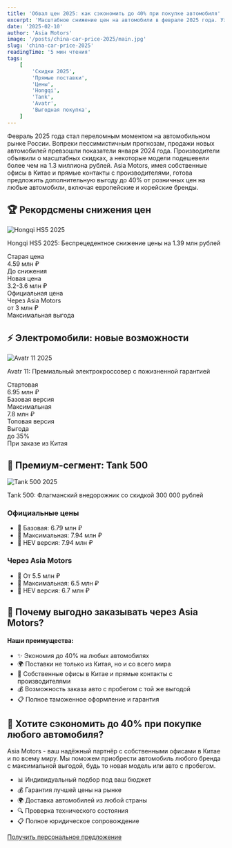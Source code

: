 ```yaml
---
title: 'Обвал цен 2025: как сэкономить до 40% при покупке автомобиля'
excerpt: 'Масштабное снижение цен на автомобили в феврале 2025 года. Узнайте, как получить дополнительную выгоду до 40% при заказе через Asia Motors'
date: '2025-02-10'
author: 'Asia Motors'
image: '/posts/china-car-price-2025/main.jpg'
slug: 'china-car-price-2025'
readingTime: '5 мин чтения'
tags:
    [
        'Скидки 2025',
        'Прямые поставки',
        'Цены',
        'Hongqi',
        'Tank',
        'Avatr',
        'Выгодная покупка',
    ]
---
```


<div class="intro-block">
    <p class="intro-text">
        Февраль 2025 года стал переломным моментом на автомобильном рынке
        России. Вопреки пессимистичным прогнозам, продажи новых автомобилей
        превзошли показатели января 2024 года. Производители объявили о
        масштабных скидках, а некоторые модели подешевели более чем на 1.3
        миллиона рублей. Asia Motors, имея собственные офисы в Китае и прямые
        контакты с производителями, готова предложить дополнительную выгоду до
        40% от розничных цен на любые автомобили, включая европейские и
        корейские бренды.
    </p>
</div>

## 🏆 Рекордсмены снижения цен

<div class="image-container">
    <img
        src="/posts/china-car-price-2025/hongqi-hs5.png"
        alt="Hongqi HS5 2025"
        class="full-width-image"
    />
    <p class="image-caption">
        Hongqi HS5 2025: Беспрецедентное снижение цены на 1.39 млн рублей
    </p>
</div>

<div class="features-grid">
    <div class="feature-card">
        <div class="feature-title">Старая цена</div>
        <div class="feature-value">4.59 млн ₽</div>
        <div class="feature-description">До снижения</div>
    </div>
    <div class="feature-card">
        <div class="feature-title">Новая цена</div>
        <div class="feature-value">3.2-3.6 млн ₽</div>
        <div class="feature-description">Официальная цена</div>
    </div>
    <div class="feature-card">
        <div class="feature-title">Через Asia Motors</div>
        <div class="feature-value">от 3 млн ₽</div>
        <div class="feature-description">Максимальная выгода</div>
    </div>
</div>

## ⚡ Электромобили: новые возможности

<div class="image-container">
    <img
        src="/posts/china-car-price-2025/avatr11.png"
        alt="Avatr 11 2025"
        class="full-width-image"
    />
    <p class="image-caption">
        Avatr 11: Премиальный электрокроссовер с пожизненной гарантией
    </p>
</div>

<div class="features-grid">
    <div class="feature-card">
        <div class="feature-title">Стартовая</div>
        <div class="feature-value">6.95 млн ₽</div>
        <div class="feature-description">Базовая версия</div>
    </div>
    <div class="feature-card">
        <div class="feature-title">Максимальная</div>
        <div class="feature-value">7.8 млн ₽</div>
        <div class="feature-description">Топовая версия</div>
    </div>
    <div class="feature-card">
        <div class="feature-title">Выгода</div>
        <div class="feature-value">до 35%</div>
        <div class="feature-description">При заказе из Китая</div>
    </div>
</div>

## 🌟 Премиум-сегмент: Tank 500

<div class="image-container">
    <img
        src="/posts/china-car-price-2025/TANK_500.jpg"
        alt="Tank 500 2025"
        class="full-width-image"
    />
    <p class="image-caption">
        Tank 500: Флагманский внедорожник со скидкой 300 000 рублей
    </p>
</div>

<div class="pros-cons-grid">
    <div class="pros-card">
        <h3>Официальные цены</h3>
        <ul>
            <li>💎 Базовая: 6.79 млн ₽</li>
            <li>💎 Максимальная: 7.94 млн ₽</li>
            <li>💎 HEV версия: 7.94 млн ₽</li>
        </ul>
    </div>
    <div class="pros-card">
        <h3>Через Asia Motors</h3>
        <ul>
            <li>🎯 От 5.5 млн ₽</li>
            <li>🎯 Максимальная: 6.5 млн ₽</li>
            <li>🎯 HEV версия: 6.7 млн ₽</li>
        </ul>
    </div>
</div>

## 🌟 Почему выгодно заказывать через Asia Motors?

<div class="advantages-card">
    <h4>Наши преимущества:</h4>
    <ul>
        <li>✨ Экономия до 40% на любых автомобилях</li>
        <li>🌍 Поставки не только из Китая, но и со всего мира</li>
        <li>
            🏢 Собственные офисы в Китае и прямые контакты с производителями
        </li>
        <li>💰 Возможность заказа авто с пробегом с той же выгодой</li>
        <li>📋 Полное таможенное оформление и гарантия</li>
    </ul>
</div>

<div class="cta-box">
    <h2>🚗 Хотите сэкономить до 40% при покупке любого автомобиля?</h2>
    <p>
        Asia Motors - ваш надёжный партнёр с собственными офисами в Китае и по
        всему миру. Мы поможем приобрести автомобиль любого бренда с
        максимальной выгодой, будь то новая модель или авто с пробегом.
    </p>
    <ul class="specs-list specs-list__no-dot">
        <li>📊 Индивидуальный подбор под ваш бюджет</li>
        <li>💰 Гарантия лучшей цены на рынке</li>
        <li>🌍 Доставка автомобилей из любой страны</li>
        <li>🔍 Проверка технического состояния</li>
        <li>📋 Полное юридическое сопровождение</li>
    </ul>
    <a href="/contacts" class="cta-button">
        Получить персональное предложение
    </a>
</div>
